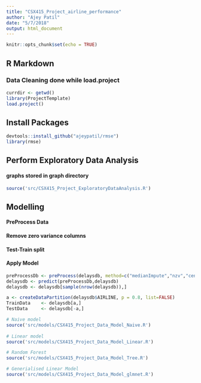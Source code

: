 ```yaml
---
title: "CSX415_Project_airline_performance"
author: "Ajey Patil"
date: "5/7/2018"
output: html_document
---
```


```r
knitr::opts_chunk$set(echo = TRUE)
```

## R Markdown
### Data Cleaning done while  load.project

```r
currdir <- getwd()
library(ProjectTemplate)
load.project()
```
## Install Packages

```r
devtools::install_github("ajeypatil/rmse")
library(rmse)
```

## Perform Exploratory Data Analysis
#### graphs stored in graph directory

```r
source('src/CSX415_Project_ExploratoryDataAnalysis.R')
```
## Modelling
#### PreProcess Data
#### Remove zero variance columns
#### Test-Train split
#### Apply Model

```r

preProcessDb <- preProcess(delaysdb, method=c("medianImpute","nzv","center", "scale", "pca"))
delaysdb <- predict(preProcessDb,delaysdb)
delaysdb <- delaysdb[sample(nrow(delaysdb)),]

a <- createDataPartition(delaysdb$AIRLINE, p = 0.8, list=FALSE)
TrainData    <- delaysdb[a,]
TestData     <- delaysdb[-a,]

# Naive model
source('src/models/CSX415_Project_Data_Model_Naive.R')
       
# Linear model
source('src/models/CSX415_Project_Data_Model_Linear.R')

# Random Forest
source('src/models/CSX415_Project_Data_Model_Tree.R')

# Generialised Linear Model
source('src/models/CSX415_Project_Data_Model_glmnet.R')

```
